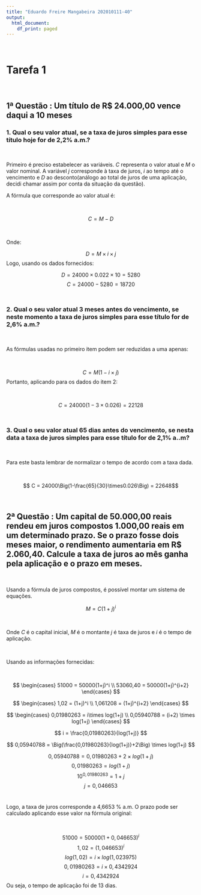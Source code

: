 ```yaml
---
title: "Eduardo Freire Mangabeira 202010111-40"
output:
  html_document:
    df_print: paged
---
```


<br>

# Tarefa 1

<br>

## 1ª Questão : Um título de R$ 24.000,00 vence daqui a 10 meses

### 1. Qual o seu valor atual, se a taxa de juros simples para esse título hoje for de 2,2% a.m.?

<br>

Primeiro é preciso estabelecer as variáveis. $C$ representa o valor atual e $M$ o valor nominal. A variável $j$ corresponde à taxa de juros, $i$ ao tempo até o vencimento e $D$ ao desconto(análogo ao total de juros de uma aplicação, decidi chamar assim por conta da situação da questão).

A fórmula que corresponde ao valor atual é:

<br>

$$ C = M - D $$

<br>

Onde:

$$ D = M \times i \times j $$
Logo, usando os dados fornecidos:


$$ D = 24000 \times 0.022 \times 10 = 5280 $$
$$ C = 24000 - 5280 = 18720 $$
<br>

### 2. Qual o seu valor atual 3 meses antes do vencimento, se neste momento a taxa de juros simples para esse título for de 2,6% a.m.?

<br>

As fórmulas usadas no primeiro item podem ser reduzidas a uma apenas:

<br>

$$ C = M(1-i\times j)$$
Portanto, aplicando para os dados do item 2:

<br>

$$ C = 24000(1-3\times0.026) = 22128$$
<br>

### 3. Qual o seu valor atual 65 dias antes do vencimento, se nesta data a taxa de juros simples para esse título for de 2,1% a..m?

<br>

Para este basta lembrar de normalizar o tempo de acordo com a taxa dada.

<br>

$$ C = 24000\Big(1-\frac{65}{30}\times0.026\Big) = 22648$$

<br>

## 2ª Questão : Um capital de 50.000,00 reais rendeu em juros compostos 1.000,00 reais em um determinado prazo. Se o prazo fosse dois meses maior, o rendimento aumentaria em R$ 2.060,40. Calcule a taxa de juros ao mês ganha pela aplicação e o prazo em meses.

<br>

Usando a fórmula de juros compostos, é possível montar um sistema de equações.

$$ M = C(1+j)^i $$

<br>

Onde $C$ é o capital inicial, $M$ é o montante $j$ é taxa de juros e $i$ é o tempo de aplicação.

<br>

Usando as informações fornecidas:

<br>

$$ \begin{cases}
51000 = 50000(1+j)^i \\
53060,40 = 50000(1+j)^{i+2}
\end{cases} $$


$$ \begin{cases}
1,02 = (1+j)^i \\
1,061208 = (1+j)^{i+2}
\end{cases} $$


$$ \begin{cases}
0,01980263 = i\times log(1+j) \\
0,05940788 = (i+2) \times log(1+j)
\end{cases} $$

$$ i  = \frac{0,01980263}{log(1+j)}  $$

$$ 0,05940788 = \Big(\frac{0,01980263}{log(1+j)}+2\Big) \times log(1+j) $$

$$ 0,05940788 = 0,01980263+2\times log(1+j)  $$
$$ 0,01980263 = log(1+j)  $$
$$ 10^{0,01980263} = 1+j  $$
$$ j = 0,046653 $$
<br>

Logo, a taxa de juros corresponde a 4,6653 % a.m. O prazo pode ser calculado aplicando esse valor na fórmula original:


<br>

$$ 51000 = 50000(1+0,046653)^i $$
$$ 1,02 = (1,046653)^i $$
$$ log(1,02) = i \times log(1,023975) $$
$$ 0,01980263 = i \times 0,4342924 $$
$$ i = 0,4342924 $$
Ou seja, o tempo de aplicação foi de 13 dias.


<br>

<br>
